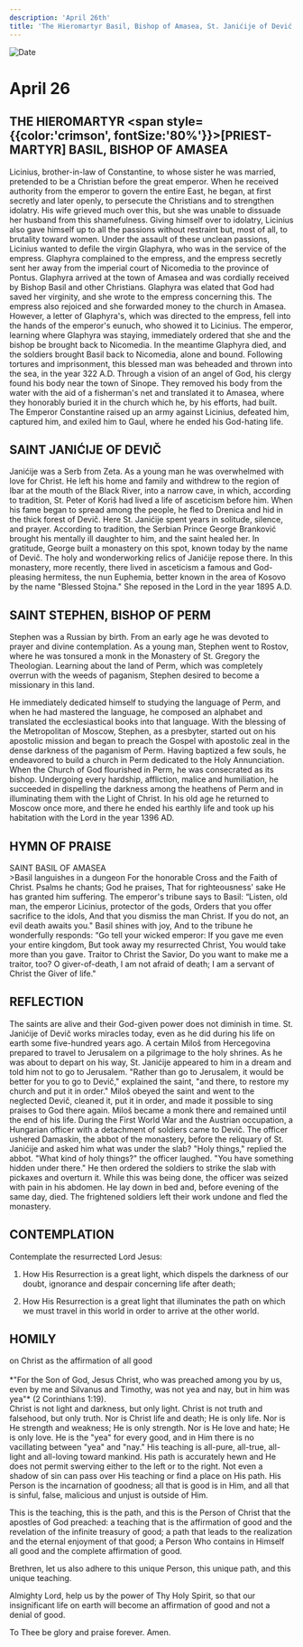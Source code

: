 ```yaml
---
description: 'April 26th'
title: 'The Hieromartyr Basil, Bishop of Amasea, St. Janićije of Dević, St Stephen, Bishop of Perm'
---
```


<CustomPaginator />
<RunningHead />

<Image src="/title-imprint.png" height={68} width={50} alt="Date" className="title-imprint"/>

# <div id="date">April <Image className="four-dot" src="/four-dot.png" height={15} width={15} alt="" />26</div>

## THE HIEROMARTYR <span style={{color:'crimson', fontSize:'80%'}}>[PRIEST-MARTYR]</span> BASIL, BISHOP OF AMASEA

Licinius, brother-in-law of Constantine, to whose sister he was married, pretended to be a Christian before the great emperor. When he received authority from the emperor to govern the entire East, he began, at first secretly and later openly, to persecute the Christians and to strengthen idolatry. His wife grieved much over this, but she was unable to dissuade her husband from this shamefulness. Giving himself over to idolatry, Licinius also gave himself up to all the passions without restraint but, most of all, to brutality toward women. Under the assault of these unclean passions, Licinius wanted to defile the virgin Glaphyra, who was in the service of the empress. Glaphyra complained to the empress, and the empress secretly sent her away from the imperial court of Nicomedia to the province of Pontus. Glaphyra arrived at the town of Amasea and was cordially received by Bishop Basil and other Christians. Glaphyra was elated that God had saved her virginity, and she wrote to the empress concerning this. The empress also rejoiced and she forwarded money to the church in Amasea. However, a letter of Glaphyra's, which was directed to the empress, fell into the hands of the emperor's eunuch, who showed it to Licinius. The emperor, learning where Glaphyra was staying, immediately ordered that she and the bishop be brought back to Nicomedia. In the meantime Glaphyra died, and the soldiers brought Basil back to Nicomedia, alone and bound. Following tortures and imprisonment, this blessed man was beheaded and thrown into the sea, in the year 322 A.D. Through a vision of an angel of God, his clergy found his body near the town of Sinope. They removed his body from the water with the aid of a fisherman's net and translated it to Amasea, where they honorably buried it in the church which he, by his efforts, had built. The Emperor Constantine raised up an army against Licinius, defeated him, captured him, and exiled him to Gaul, where he ended his God-hating life.

## SAINT JANIĆIJE OF DEVIČ

Janićije was a Serb from Zeta. As a young man he was overwhelmed with love for Christ. He left his home and family and withdrew to the region of Ibar at the mouth of the Black River, into a narrow cave, in which, according to tradition, St. Peter of Koriš had lived a life of asceticism before him. When his fame began to spread among the people, he fled to Drenica and hid in the thick forest of Devič. Here St. Janićije spent years in solitude, silence, and prayer. According to tradition, the Serbian Prince George Branković brought his mentally ill daughter to him, and the saint healed her. In gratitude, George built a monastery on this spot, known today by the name of Devič. The holy and wonderworking relics of Janićije repose there. In this monastery, more recently, there lived in asceticism a famous and God-pleasing hermitess, the nun Euphemia, better known in the area of Kosovo by the name "Blessed Stojna." She reposed in the Lord in the year 1895 A.D.

## SAINT STEPHEN, BISHOP OF PERM

Stephen was a Russian by birth. From an early age he was devoted to prayer and divine contemplation. As a young man, Stephen went to Rostov, where he was tonsured a monk in the Monastery of St. Gregory the Theologian. Learning about the land of Perm, which was completely overrun with the weeds of paganism, Stephen desired to become a missionary in this land.

He immediately dedicated himself to studying the language of Perm, and when he had mastered the language, he composed an alphabet and translated the ecclesiastical books into that language. With the blessing of the Metropolitan of Moscow, Stephen, as a presbyter, started out on his apostolic mission and began to preach the Gospel with apostolic zeal in the dense darkness of the paganism of Perm. Having baptized a few souls, he endeavored to build a church in Perm dedicated to the Holy Annunciation. When the Church of God flourished in Perm, he was consecrated as its bishop. Undergoing every hardship, affliction, malice and humiliation, he succeeded in dispelling the darkness among the heathens of Perm and in illuminating them with the Light of Christ. In his old age he returned to Moscow once more, and there he ended his earthly life and took up his habitation with the Lord in the year 1396 AD.


## HYMN OF PRAISE
<div style={{textAlign:'center', color:'crimson', fontWeight:'bold'}}>
SAINT BASIL OF AMASEA
</div>
>Basil languishes in a dungeon  
For the honorable Cross and the Faith of Christ.  
Psalms he chants; God he praises,  
That for righteousness' sake He has granted him suffering.  
The emperor's tribune says to Basil:  
“Listen, old man, the emperor Licinius, protector of the gods,  
Orders that you offer sacrifice to the idols,  
And that you dismiss the man Christ.  
If you do not, an evil death awaits you."  
Basil shines with joy,  
And to the tribune he wonderfully responds:  
“Go tell your wicked emperor:  
If you gave me even your entire kingdom,  
But took away my resurrected Christ,  
You would take more than you gave.  
Traitor to Christ the Savior,  
Do you want to make me a traitor, too?  
O giver-of-death, I am not afraid of death;  
I am a servant of Christ the Giver of life."  


## REFLECTION

The saints are alive and their God-given power does not diminish in time. St. Janićije of Devič works miracles today, even as he did during his life on earth some five-hundred years ago. A certain Miloš from Hercegovina prepared to travel to Jerusalem on a pilgrimage to the holy shrines. As he was about to depart on his way, St. Janićije appeared to him in a dream and told him not to go to Jerusalem. "Rather than go to Jerusalem, it would be better for you to go to Devič," explained the saint, "and there, to restore my church and put it in order." Miloš obeyed the saint and went to the neglected Devič, cleaned it, put it in order, and made it possible to sing praises to God there again. Miloš became a monk there and remained until the end of his life. During the First World War and the Austrian occupation, a Hungarian officer with a detachment of soldiers came to Devič. The officer ushered Damaskin, the abbot of the monastery, before the reliquary of St. Janićije and asked him what was under the slab? "Holy things," replied the abbot. "What kind of holy things?" the officer laughed. "You have something hidden under there." He then ordered the soldiers to strike the slab with pickaxes and overturn it. While this was being done, the officer was seized with pain in his abdomen. He lay down in bed and, before evening of the same day, died. The frightened soldiers left their work undone and fled the monastery.


## CONTEMPLATION

Contemplate the resurrected Lord Jesus:

1. How His Resurrection is a great light, which dispels the darkness of our doubt, ignorance and despair concerning life after death;

2. How His Resurrection is a great light that illuminates the path on which we must travel in this world in order to arrive at the other world.


## HOMILY
<div style={{textAlign:'center', color:'crimson', fontWeight:'bold'}}>
on Christ as the affirmation of all good
</div><br />
<div style={{textAlign:'right'}}>
*"For the Son of God, Jesus Christ, who was preached among you by us, even by me and Silvanus and Timothy, was not yea and nay, but in him was yea"* (2 Corinthians 1:19).
</div>
Christ is not light and darkness, but only light. Christ is not truth and falsehood, but only truth. Nor is Christ life and death; He is only life. Nor is He strength and weakness; He is only strength. Nor is He love and hate; He is only love. He is the "yea" for every good, and in Him there is no vacillating between "yea" and "nay." His teaching is all-pure, all-true, all-light and all-loving toward mankind. His path is accurately hewn and He does not permit swerving either to the left or to the right. Not even a shadow of sin can pass over His teaching or find a place on His path. His Person is the incarnation of goodness; all that is good is in Him, and all that is sinful, false, malicious and unjust is outside of Him.

This is the teaching, this is the path, and this is the Person of Christ that the apostles of God preached: a teaching that is the affirmation of good and the revelation of the infinite treasury of good; a path that leads to the realization and the eternal enjoyment of that good; a Person Who contains in Himself all good and the complete affirmation of good.

Brethren, let us also adhere to this unique Person, this unique path, and this unique teaching.

Almighty Lord, help us by the power of Thy Holy Spirit, so that our insignificant life on earth will become an affirmation of good and not a denial of good.

To Thee be glory and praise forever. Amen.